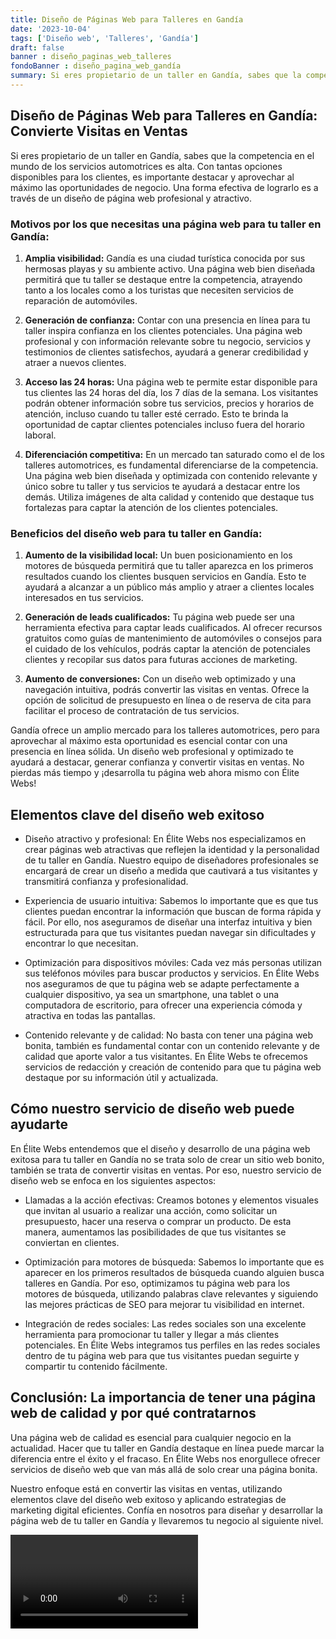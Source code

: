```yaml
---
title: Diseño de Páginas Web para Talleres en Gandía
date: '2023-10-04'
tags: ['Diseño web', 'Talleres', 'Gandía']
draft: false
banner : diseño_paginas_web_talleres
fondoBanner : diseño_pagina_web_gandía
summary: Si eres propietario de un taller en Gandía, sabes que la competencia en el mundo de los servicios automotrices es alta. Con tantas opciones disponibles para los clientes, es importante destacar y aprovechar al máximo las oportunidades de negocio. Una forma efectiva de lograrlo es a través de un diseño de página web profesional y atractivo.
---
```


## Diseño de Páginas Web para Talleres en Gandía: Convierte Visitas en Ventas

Si eres propietario de un taller en Gandía, sabes que la competencia en el mundo de los servicios automotrices es alta. Con tantas opciones disponibles para los clientes, es importante destacar y aprovechar al máximo las oportunidades de negocio. Una forma efectiva de lograrlo es a través de un diseño de página web profesional y atractivo.

### Motivos por los que necesitas una página web para tu taller en Gandía:

1. **Amplia visibilidad:** Gandía es una ciudad turística conocida por sus hermosas playas y su ambiente activo. Una página web bien diseñada permitirá que tu taller se destaque entre la competencia, atrayendo tanto a los locales como a los turistas que necesiten servicios de reparación de automóviles.

2. **Generación de confianza:** Contar con una presencia en línea para tu taller inspira confianza en los clientes potenciales. Una página web profesional y con información relevante sobre tu negocio, servicios y testimonios de clientes satisfechos, ayudará a generar credibilidad y atraer a nuevos clientes.

3. **Acceso las 24 horas:** Una página web te permite estar disponible para tus clientes las 24 horas del día, los 7 días de la semana. Los visitantes podrán obtener información sobre tus servicios, precios y horarios de atención, incluso cuando tu taller esté cerrado. Esto te brinda la oportunidad de captar clientes potenciales incluso fuera del horario laboral.

4. **Diferenciación competitiva:** En un mercado tan saturado como el de los talleres automotrices, es fundamental diferenciarse de la competencia. Una página web bien diseñada y optimizada con contenido relevante y único sobre tu taller y tus servicios te ayudará a destacar entre los demás. Utiliza imágenes de alta calidad y contenido que destaque tus fortalezas para captar la atención de los clientes potenciales.

### Beneficios del diseño web para tu taller en Gandía:

1. **Aumento de la visibilidad local:** Un buen posicionamiento en los motores de búsqueda permitirá que tu taller aparezca en los primeros resultados cuando los clientes busquen servicios en Gandía. Esto te ayudará a alcanzar a un público más amplio y atraer a clientes locales interesados en tus servicios.

2. **Generación de leads cualificados:** Tu página web puede ser una herramienta efectiva para captar leads cualificados. Al ofrecer recursos gratuitos como guías de mantenimiento de automóviles o consejos para el cuidado de los vehículos, podrás captar la atención de potenciales clientes y recopilar sus datos para futuras acciones de marketing.

3. **Aumento de conversiones:** Con un diseño web optimizado y una navegación intuitiva, podrás convertir las visitas en ventas. Ofrece la opción de solicitud de presupuesto en línea o de reserva de cita para facilitar el proceso de contratación de tus servicios.

Gandía ofrece un amplio mercado para los talleres automotrices, pero para aprovechar al máximo esta oportunidad es esencial contar con una presencia en línea sólida. Un diseño web profesional y optimizado te ayudará a destacar, generar confianza y convertir visitas en ventas. No pierdas más tiempo y ¡desarrolla tu página web ahora mismo con Élite Webs!

<GifSeo />

<Cta />

## Elementos clave del diseño web exitoso

- Diseño atractivo y profesional: En Élite Webs nos especializamos en crear páginas web atractivas que reflejen la identidad y la personalidad de tu taller en Gandía. Nuestro equipo de diseñadores profesionales se encargará de crear un diseño a medida que cautivará a tus visitantes y transmitirá confianza y profesionalidad.

- Experiencia de usuario intuitiva: Sabemos lo importante que es que tus clientes puedan encontrar la información que buscan de forma rápida y fácil. Por ello, nos aseguramos de diseñar una interfaz intuitiva y bien estructurada para que tus visitantes puedan navegar sin dificultades y encontrar lo que necesitan.

- Optimización para dispositivos móviles: Cada vez más personas utilizan sus teléfonos móviles para buscar productos y servicios. En Élite Webs nos aseguramos de que tu página web se adapte perfectamente a cualquier dispositivo, ya sea un smartphone, una tablet o una computadora de escritorio, para ofrecer una experiencia cómoda y atractiva en todas las pantallas.

- Contenido relevante y de calidad: No basta con tener una página web bonita, también es fundamental contar con un contenido relevante y de calidad que aporte valor a tus visitantes. En Élite Webs te ofrecemos servicios de redacción y creación de contenido para que tu página web destaque por su información útil y actualizada.

## Cómo nuestro servicio de diseño web puede ayudarte

En Élite Webs entendemos que el diseño y desarrollo de una página web exitosa para tu taller en Gandía no se trata solo de crear un sitio web bonito, también se trata de convertir visitas en ventas. Por eso, nuestro servicio de diseño web se enfoca en los siguientes aspectos:

- Llamadas a la acción efectivas: Creamos botones y elementos visuales que invitan al usuario a realizar una acción, como solicitar un presupuesto, hacer una reserva o comprar un producto. De esta manera, aumentamos las posibilidades de que tus visitantes se conviertan en clientes.

- Optimización para motores de búsqueda: Sabemos lo importante que es aparecer en los primeros resultados de búsqueda cuando alguien busca talleres en Gandía. Por eso, optimizamos tu página web para los motores de búsqueda, utilizando palabras clave relevantes y siguiendo las mejores prácticas de SEO para mejorar tu visibilidad en internet.

- Integración de redes sociales: Las redes sociales son una excelente herramienta para promocionar tu taller y llegar a más clientes potenciales. En Élite Webs integramos tus perfiles en las redes sociales dentro de tu página web para que tus visitantes puedan seguirte y compartir tu contenido fácilmente.

## Conclusión: La importancia de tener una página web de calidad y por qué contratarnos

Una página web de calidad es esencial para cualquier negocio en la actualidad. Hacer que tu taller en Gandía destaque en línea puede marcar la diferencia entre el éxito y el fracaso. En Élite Webs nos enorgullece ofrecer servicios de diseño web que van más allá de solo crear una página bonita.

Nuestro enfoque está en convertir las visitas en ventas, utilizando elementos clave del diseño web exitoso y aplicando estrategias de marketing digital eficientes. Confía en nosotros para diseñar y desarrollar la página web de tu taller en Gandía y llevaremos tu negocio al siguiente nivel.

<Video />

<CtaBot job='Talleres' city='Gandía'/>

<Gmaps query='Gandía+españa+maps' />